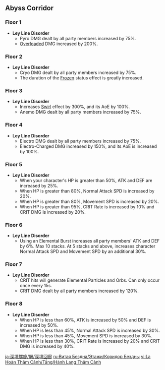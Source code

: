 ==Abyss Corridor==
===Floor 1===
*'''Ley Line Disorder'''
** Pyro DMG dealt by all party members increased by 75%.
** [[Overloaded]] DMG increased by 200%.
{{Domain Enemies
|level1= 25
|target1=Remaining challenge time longer than 90/150/210 sec.
|enemies1=Electro Slime*17;Mutant Electro Slime*3//Large Electro Slime*1;Mutant Electro Slime*2
|level2=25
|target2=Remaining challenge time longer than 90/150/210 sec.
|enemies2=Hilichurl Fighter*7;Wooden Shield Hilichurl Guard*9;Hilichurl Shooter*2;Pyro Hilichurl Grenadier*2//Wooden Shieldwall Mitachurl;Blazing Axe Mitachurl
|level3=25
|target3=Remaining challenge time longer than 90/150/210 sec.
|enemies3=Hilichurl Shooter*2;Wooden Shieldwall Mitachurl//Large Electro Slime;Mutant Electro Slime;Fatui Electro Cicin Mage
}}

===Floor 2===
*'''Ley Line Disorder'''
** Cryo DMG dealt by all party members increased by 75%.
** The duration of the [[Frozen]] status effect is greatly increased.
{{Domain Enemies
|level1=40
|target1=Remaining challenge time longer than 60/90/180 sec.
|enemies1=Electro Slime*6;Large Electro Slime*3;Mutant Electro Slime*3//Large Electro Slime*2;Mutant Electro Slime*1
|level2=40
|target2=Target defense process greater than 20/40/60%.
|enemies2=Hydro Slime*2;Large Hydro Slime*6;Blazing Axe Mitachurl//Large Hydro Slime*2;Hydro Abyss Mage
|level3=40
|target3=Remaining challenge time longer than 60/90/180 sec.
|enemies3=Hydro Samachurl*2;Blazing Axe Mitachurl//Hydro Abyss Mage*2
}}

===Floor 3===
*'''Ley Line Disorder'''
** Increases [[Swirl]] effect by 300%, and its AoE by 100%.
** Anemo DMG dealt by all party members increased by 75%.
{{Domain Enemies
|level1=45
|target1=Remaining challenge time longer than 60/90/180 sec.
|enemies1=Cryo Slime*5;Pyro Slime*5;Cryo Hilichurl Shooter*2;Pyro Hilichurl Shooter*2;Wooden Shield Hilichurl Guard*6//Large Cryo Slime;Large Pyro Slime;Large Electro Slime
|level2=45
|target2=Remaining challenge time longer than 60/90/180 sec.
|enemies2=Treasure Hoarders: Pyro Potioneer*2;Treasure Hoarders: Hydro Potioneer*2;Treasure Hoarders: Electro Potioneer*4;Treasure Hoarders: Cryo Potioneer*2;Treasure Hoarders: Gravedigger;Treasure Hoarders: Pugilist//Treasure Hoarders: Pyro Potioneer*2;Treasure Hoarders: Electro Potioneer*2;Treasure Hoarders: Crusher
|level3=45
|target3=Remaining challenge time longer than 60/90/180 sec.
|enemies3=Blazing Axe Mitachurl;Ruin Guard
}}

===Floor 4===
*'''Ley Line Disorder'''
** Electro DMG dealt by all party members increased by 75%.
** Electro-Charged DMG increased by 150%, and its AoE is increased by 100%.
{{Domain Enemies
|level1=50
|target1=Remaining challenge time longer than 60/120/180 sec.
|enemies1=Hydro Slime*4;Large Hydro Slime*5;Hilichurl Fighter*8;Cryo Hilichurl Shooter*2;Hydro Abyss Mage/{{Aura|Mist Bubble}}//Large Hydro Slime*2;Hydro Abyss Mage/{{Aura|Mist Bubble}}
|level2=50
|target2=Target defense process greater than 20/40/60%.
|enemies2=Hydro Slime*10;Hilichurl Fighter*4;Cryo Hilichurl Shooter*2;Hilichurl Berserker*3;Hydro Abyss Mage/{{Aura|Mist Bubble}}//Blazing Axe Mitachurl;Hydro Abyss Mage/{{Aura|Mist Bubble}}
|level3=50
|target3=Remaining challenge time longer than 60/120/180 sec.
|enemies3=Hilichurl Fighter*2;Cryo Hilichurl Shooter;Hydro Samachurl;Blazing Axe Mitachurl//Hydro Abyss Mage;Hydro Abyss Mage/{{Aura|Mist Bubble}}
}}

===Floor 5===
*'''Ley Line Disorder'''
** When your character's HP is greater than 50%, ATK and DEF are increased by 25%.
** When HP is greater than 80%, Normal Attack SPD is increased by 20%.
** When HP is greater than 80%, Movement SPD is increased by 20%.
** When HP is greater than 95%, CRIT Rate is increased by 10% and CRIT DMG is increased by 20%.
{{Domain Enemies
|level1=55
|target1=Remaining challenge time longer than 180/300/420 sec.
|enemies1_1=Cryo Slime*5;Large Cryo Slime*11;Large Cryo Slime/{{Aura|Ice Cage}};Electro Hilichurl Shooter*3
|enemies1_2=Pyro Abyss Mage;Pyro Abyss Mage/{{Aura|Smoldering Flames}}

|level2=55
|target2=Remaining challenge time longer than 90/180/240 sec.
|enemies2_1=Treasure Hoarders: Gravedigger;Treasure Hoarders: Seaman*2;Treasure Hoarders: Handyman*4;Treasure Hoarders: Cryo Potioneer*2;Treasure Hoarders: Marksman*4
|enemies2_2=Treasure Hoarders: Crusher*2;Treasure Hoarders: Pugilist*4;Treasure Hoarders: Seaman;Treasure Hoarders: Pyro Potioneer*2;Treasure Hoarders: Scout*4
|note2=<br>
* The first half of this challenge contains a {{Cryo}} [[Elemental Node]] that periodically applies a massive RES and DEF buff to opponents until the status has been removed.
* The second half of this challenge contains a {{Pyro}} [[Elemental Node]] that periodically applies a massive RES and ATK buff to opponents until the status has been removed.

|level3=55
|target3=Remaining challenge time longer than 180/300/420 sec.
|enemies3_1=Fatui Electro Cicin Mage/{{Aura|Engulfing Storm}};Treasure Hoarders: Handyman*2
|enemies3_2=Fatui Pyro Agent/{{Aura|Pursuing Fireball}};Treasure Hoarders: Electro Potioneer*2
}}

===Floor 6===
*'''Ley Line Disorder'''
** Using an Elemental Burst increases all party members' ATK and DEF by 6%. Max 10 stacks. At 5 stacks and above, increases character Normal Attack SPD and Movement SPD by an additional 30%.
{{Domain Enemies
|level1=60
|target1=Remaining challenge time longer than 30/60/120 sec.
|enemies1_1=Cryo Slime*4;Cryo Whopperflower*3;Electro Hilichurl Shooter*3;Hilichurl Fighter*4//Large Cryo Slime;Cryo Whopperflower*2
|enemies1_2=Pyro Slime*4;Pyro Whopperflower*3;Anemo Samachurl*2;Cryo Hilichurl Shooter*2;Hilichurl Fighter*2//Large Pyro Slime;Pyro Whopperflower*2

|level2=60
|target2=Remaining challenge time longer than 90/180/270 sec.
|enemies2_1=Rock Shield Hilichurl Guard*2;Wooden Shield Hilichurl Guard*2;Hilichurl Grenadier*4;Hilichurl Berserker*2;Electro Hilichurl Shooter*3;Hydro Samachurl*2;Wooden Shield Mitachurl;Blazing Axe Mitachurl*3;Rock Shieldwall Mitachurl;Cryo Abyss Mage; Cryo Hilichurl Shooter*3; Pyro Hilichurl Shooter*2
|enemies2_2=Pyro Slime*10;Large Pyro Slime*5;Large Pyro Slime/{{Aura|Smoldering Flames}};Pyro Hilichurl Shooter;Cryo Hilichurl Shooter;Electro Hilichurl Shooter*4;Dendro Samachurl*2;Anemo Samachurl*3

|level3=60
|target3=Remaining challenge time longer than 120/240/330 sec.
|enemies3_1=Rock Shield Hilichurl Guard*2;Cryo Hilichurl Shooter;Electro Hilichurl Shooter;Geo Samachurl//Stonehide Lawachurl
|enemies3_2=Large Pyro Slime*6;Pyro Abyss Mage*2;Pyro Abyss Mage/{{Aura|Smoldering Flames}}
}}

===Floor 7===
*'''Ley Line Disorder'''
** CRIT hits will generate Elemental Particles and Orbs. Can only occur once every 15s.
** CRIT DMG dealt by all party members increased by 120%.
{{Domain Enemies
|level1=65
|target1=Remaining challenge time longer than 120/300/420 sec.
|enemies1_1=Fatui Cryogunner Legionnaire;Fatui Hydrogunner Legionnaire//Fatui Cryogunner Legionnaire;Fatui Hydrogunner Legionnaire;Fatui Electrohammer Vanguard
|enemies1_2=Fatui Cryogunner Legionnaire;Fatui Pyroslinger Bracer*//Fatui Cryogunner Legionnaire;Fatui Pyroslinger Bracer;Fatui Anemoboxer Vanguard

|level2=65
|target2=Remaining challenge time longer than 120/300/390 sec.
|enemies2_1=Fatui Cryogunner Legionnaire;Fatui Geochanter Bracer//Fatui Cryogunner Legionnaire;Fatui Geochanter Bracer;Fatui Electrohammer Vanguard
|enemies2_2=Fatui Geochanter Bracer;Fatui Pyroslinger Bracer//Fatui Geochanter Bracer;Fatui Pyroslinger Bracer;Fatui Anemoboxer Vanguard

|level3=65
|target3=Remaining challenge time longer than 120/330/450 sec.
|enemies3_1=Fatui Hydrogunner Legionnaire;Fatui Electrohammer Vanguard;Fatui Anemoboxer Vanguard
|enemies3_2=Fatui Pyroslinger Bracer;Fatui Electrohammer Vanguard;Fatui Anemoboxer Vanguard
}}

===Floor 8===
*'''Ley Line Disorder'''
** When HP is less than 60%, ATK is increased by 50% and DEF is increased by 50%.
** When HP is less than 45%, Normal Attack SPD is increased by 30%.
** When HP is less than 45%, Movement SPD is increased by 30%.
** When HP is less than 30%, CRIT Rate is increased by 20% and CRIT DMG is increased by 40%.
{{Domain Enemies
|level1=70
|target1=Remaining challenge time longer than 180/330/420 sec.
|enemies1_1=Hydro Abyss Mage/{{Aura|Slowing Water}};Cryo Abyss Mage
|enemies1_2=Pyro Abyss Mage;Pyro Abyss Mage/{{Aura|Pursuing Fireball}}

|level2=70
|target2=Remaining challenge time longer than 180/300/360 sec.
|enemies2_1=Hilichurl Fighter;Hilichurl Shooter*2;Wooden Shield Hilichurl Guard;Cryo Hilichurl Shooter*2;Ruin Guard
|enemies2_2=Pyro Hilichurl Shooter*2;Hilichurl Berserker*3;Hilichurl Grenadier*2;Ruin Guard
|note2=<br>
* The first half of this challenge contains a {{Cryo}} [[Elemental Node]] that periodically applies a massive RES and DEF buff to opponents until the status has been removed.
* The second half of this challenge contains a {{Pyro}} [[Elemental Node]] that periodically applies a massive RES and ATK buff to opponents until the status has been removed.
|level3=70
|target3=Remaining challenge time longer than 60/120/180 sec.
|enemies3_1=Cryo Regisvine
|enemies3_2=Pyro Regisvine
}}
<noinclude>
[[Category:Spiral Abyss Floors| ]]

[[ja:深境螺旋/層/深境回廊]]
[[ru:Витая Бездна/Этажи/Коридор Бездны]]
[[vi:La Hoàn Thâm Cảnh/Tầng/Hành Lang Thâm Cảnh]]
</noinclude>